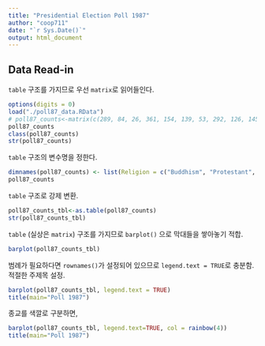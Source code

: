 ```yaml
---
title: "Presidential Election Poll 1987"
author: "coop711"
date: "`r Sys.Date()`"
output: html_document
---
```


Data Read-in
------------

`table` 구조를 가지므로 우선 `matrix`로 읽어들인다.

```r
options(digits = 0)
load("./poll87_data.RData")
# poll87_counts<-matrix(c(289, 84, 26, 361, 154, 139, 53, 292, 126, 145, 57, 287, 61, 29, 11, 80), nrow=4, ncol=4)
poll87_counts
class(poll87_counts)
str(poll87_counts)
```

`table` 구조의 변수명을 정한다.

```r
dimnames(poll87_counts) <- list(Religion = c("Buddhism", "Protestant", "Catholic", "None"), Candidates = c("Roh", "YS", "DJ", "JP", "etc"))
poll87_counts
```

`table` 구조로 강제 변환.

```r
poll87_counts_tbl<-as.table(poll87_counts)
str(poll87_counts_tbl)
```

`table` (실상은 `matrix`) 구조를 가지므로 `barplot()` 으로 막대들을 쌓아놓기 적합.

```r
barplot(poll87_counts_tbl)
```

범례가 필요하다면 `rownames()`가 설정되어 있으므로 `legend.text = TRUE`로 충분함. 적절한 주제목 설정.

```r
barplot(poll87_counts_tbl, legend.text = TRUE)
title(main="Poll 1987")
```

종교를 색깔로 구분하면,

```r
barplot(poll87_counts_tbl, legend.text=TRUE, col = rainbow(4))
title(main="Poll 1987")
```


